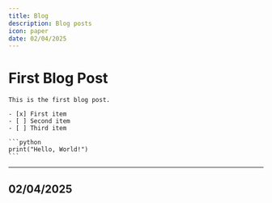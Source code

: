 ```yaml
---
title: Blog
description: Blog posts
icon: paper
date: 02/04/2025
---
```


# First Blog Post

    This is the first blog post.   

    - [x] First item
    - [ ] Second item
    - [ ] Third item

    ```python
    print("Hello, World!")
    ```


---
02/04/2025 
---